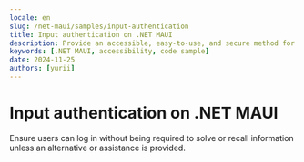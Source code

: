 ```yaml
---
locale: en
slug: /net-maui/samples/input-authentication
title: Input authentication on .NET MAUI
description: Provide an accessible, easy-to-use, and secure method for users to authenticate when logging in.
keywords: [.NET MAUI, accessibility, code sample]
date: 2024-11-25
authors: [yurii]
---
```


# Input authentication on .NET MAUI

Ensure users can log in without being required to solve or recall information unless an alternative or assistance is provided.

<CodeSample id="input-authentication" platform="net-maui" locale="en"/>
